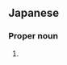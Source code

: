 ==Japanese==
{{ja-kanjitab|なが|ぬま|yomi=k}}

===Proper noun===
{{ja-pos|ながぬま|proper}}

# {{surname|lang=ja|sort=ながぬま}}